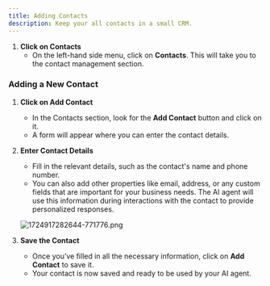 ```yaml
---
title: Adding Contacts
description: Keep your all contacts in a small CRM.
---
```


1. **Click on Contacts**
    - On the left-hand side menu, click on **Contacts**. This will take you to the contact management section.

### Adding a New Contact

1. **Click on Add Contact**
    - In the Contacts section, look for the **Add Contact** button and click on it.
    - A form will appear where you can enter the contact details.
2. **Enter Contact Details**
    - Fill in the relevant details, such as the contact's name and phone number.
    - You can also add other properties like email, address, or any custom fields that are important for your business needs. The AI agent will use this information during interactions with the contact to provide personalized responses.
    
    ![1724917282644-771776.png](images/1724917282644-771776.png)
    
3. **Save the Contact**
    - Once you’ve filled in all the necessary information, click on **Add Contact** to save it.
    - Your contact is now saved and ready to be used by your AI agent.